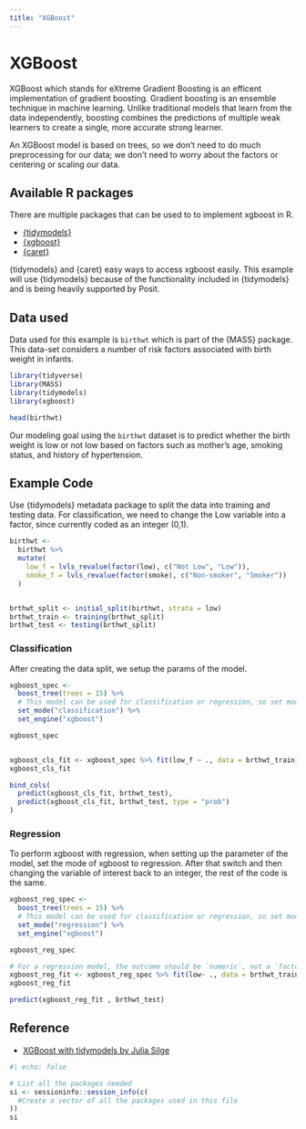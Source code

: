 ```yaml
---
title: "XGBoost"
---
```


# XGBoost

XGBoost which stands for eXtreme Gradient Boosting is an efficent implementation of gradient boosting. Gradient boosting is an ensemble technique in machine learning. Unlike traditional models that learn from the data independently, boosting combines the predictions of multiple weak learners to create a single, more accurate strong learner.

An XGBoost model is based on trees, so we don’t need to do much preprocessing for our data; we don’t need to worry about the factors or centering or scaling our data.

## Available R packages

There are multiple packages that can be used to to implement xgboost in R.

-   [{tidymodels}](https://www.tidymodels.org/)
-   [{xgboost}](https://cran.r-project.org/web/packages/xgboost/index.html)
-   [{caret}](https://cran.r-project.org/web/packages/caret/index.html)

{tidymodels} and {caret} easy ways to access xgboost easily. This example will use {tidymodels} because of the functionality included in {tidymodels} and is being heavily supported by Posit.

## Data used

Data used for this example is `birthwt` which is part of the {MASS} package. This data-set considers a number of risk factors associated with birth weight in infants.

```r
library(tidyverse)
library(MASS)
library(tidymodels)
library(xgboost)

head(birthwt)
```

Our modeling goal using the `birthwt` dataset is to predict whether the birth weight is low or not low based on factors such as mother's age, smoking status, and history of hypertension.

## Example Code

Use {tidymodels} metadata package to split the data into training and testing data. For classification, we need to change the Low variable into a factor, since currently coded as an integer (0,1).

```r

birthwt <- 
  birthwt %>% 
  mutate(
    low_f = lvls_revalue(factor(low), c("Not Low", "Low")),
    smoke_f = lvls_revalue(factor(smoke), c("Non-smoker", "Smoker"))
  )


brthwt_split <- initial_split(birthwt, strata = low)
brthwt_train <- training(brthwt_split)
brthwt_test <- testing(brthwt_split)


```

### Classification

After creating the data split, we setup the params of the model.

```r

xgboost_spec <- 
  boost_tree(trees = 15) %>% 
  # This model can be used for classification or regression, so set mode
  set_mode("classification") %>% 
  set_engine("xgboost")

xgboost_spec


xgboost_cls_fit <- xgboost_spec %>% fit(low_f ~ ., data = brthwt_train)
xgboost_cls_fit

bind_cols(
  predict(xgboost_cls_fit, brthwt_test),
  predict(xgboost_cls_fit, brthwt_test, type = "prob")
)


```

### Regression

To perform xgboost with regression, when setting up the parameter of the model, set the mode of xgboost to regression. After that switch and then changing the variable of interest back to an integer, the rest of the code is the same.

```r
xgboost_reg_spec <- 
  boost_tree(trees = 15) %>% 
  # This model can be used for classification or regression, so set mode
  set_mode("regression") %>% 
  set_engine("xgboost")

xgboost_reg_spec

# For a regression model, the outcome should be `numeric`, not a `factor`.
xgboost_reg_fit <- xgboost_reg_spec %>% fit(low~ ., data = brthwt_train)
xgboost_reg_fit 

predict(xgboost_reg_fit , brthwt_test)


```

## Reference

-   [XGBoost with tidymodels by Julia Silge](https://juliasilge.com/blog/xgboost-tune-volleyball/)

::: {.callout-note collapse="true" title="Session Info"}
```r
#| echo: false

# List all the packages needed 
si <- sessioninfo::session_info(c(
  #Create a vector of all the packages used in this file 
))
si
```
:::
